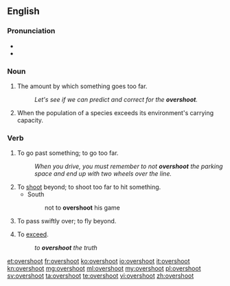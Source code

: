 ==English==

===Pronunciation===
* {{IPA|/ˈovəɻshut/}}
* {{audio|en-us-overshoot.ogg|Audio (US)}}

===Noun===
{{en-noun}}

# {{context|uncountable|lang=en}} The amount by which something goes too far.
#: ''Let's see if we can predict and correct for the '''overshoot'''.''
# {{context|countable|ecology|lang=en}} When the population of a species exceeds its environment's carrying capacity.

===Verb===
{{en-verb|overshoots|overshooting|overshot|overshot}}

# To go past something; to go too far.
#: ''When you drive, you must remember to not '''overshoot''' the parking space and end up with two wheels over the line.''
# To [[shoot]] beyond; to shoot too far to hit something.
#* South
#*: not to '''overshoot''' his game
# To pass swiftly over; to fly beyond.
#: {{rfquotek|Hartle}}
# {{context|figurative|lang=en}} To [[exceed]].
#: ''to '''overshoot''' the truth''
#: {{rfquotek|Cowper}}

[[et:overshoot]]
[[fr:overshoot]]
[[ko:overshoot]]
[[io:overshoot]]
[[it:overshoot]]
[[kn:overshoot]]
[[mg:overshoot]]
[[ml:overshoot]]
[[my:overshoot]]
[[pl:overshoot]]
[[sv:overshoot]]
[[ta:overshoot]]
[[te:overshoot]]
[[vi:overshoot]]
[[zh:overshoot]]